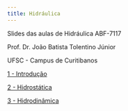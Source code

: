 ```yaml
---
title: Hidráulica
---
```



Slides das aulas de Hidráulica ABF-7117

Prof. Dr. João Batista Tolentino Júnior

UFSC - Campus de Curitibanos


[1 - Introdução](01-intro.html){target="_blank"}

[2 - Hidrostática](02-hidrostatica.html){target="_blank"}

[3 - Hidrodinâmica](03-hidrodinamica.html){target="_blank"}


